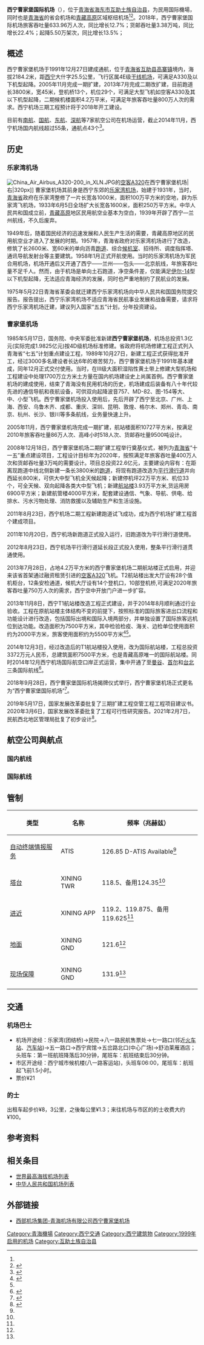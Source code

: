 {{Infobox Airport |
 airport_name = 西宁曹家堡国际机场<br />Xining Caojiabao International Airport |
 image = 西宁曹家堡机场航站楼外景.jpg| image-width=300|
 type = 民用 |
 opened = 1991年12月27日 |
 city = [[青海省|青海省]][[西宁市|西宁市]] |
 location = {{CHN}}青海省[[海东市|海东市]][[互助土族自治县|互助土族自治县]] |
 run by = 青海省民用机场有限责任公司 |
 distance_to_city = 25.5千米 |
 elevation-m = 2184<ref NAME=info>{{Cite web|url=https://docs.google.com/viewer?url=http://yinlei.org/x-plane10/doc/ZLXN.pdf&chrome=true|title=ZLXN|publisher=CAAC|4=|access-date=2021-05-16|archive-date=2019-06-11|archive-url=https://web.archive.org/web/20190611140142/https://docs.google.com/viewer?url=http%3A%2F%2Fyinlei.org%2Fx-plane10%2Fdoc%2FZLXN.pdf&chrome=true|dead-url=no}}</ref>|
 IATA = XNN |
 ICAO = ZLXN |
 coordinates={{coord|36|31|42|N|102|02|49|E|type:airport|display=it}}|
 r1-number = 11/29|
 r1-length-f = 12467.1916|
 r1-length-m = 3800|
 r1-surface = 瀝青|
}}
'''西宁曹家堡国际机场'''（{{airport codes|XNN|ZLXN}}），位于[[青海省|青海省]][[海东市|海东市]][[互助土族自治县|互助土族自治县]]，为民用国际機場，同时也是[[青海省|青海省]]的省会机场和[[青藏高原|青藏高原]]区域枢纽机场<ref NAME=info/><ref name=brief>{{Cite web |url=http://www.westaport.com/nr.asp?leaf_id=92 |title=西宁曹家堡机场 |access-date=2011-08-21 |archive-date=2011-10-03 |archive-url=https://web.archive.org/web/20111003001652/http://www.westaport.com/nr.asp?leaf_id=92 |dead-url=yes }}</ref>。2018年，西宁曹家堡国际机场旅客吞吐量633.96万人次，同比增长12.7%；货邮吞吐量3.38万吨，同比增长22.4%；起降5.50万架次，同比增长13.5%；

== 概述 ==
西宁曹家堡机场于1991年12月27日建成通航，位于[[青海省|青海省]][[互助县|互助县]][[高寨镇|高寨镇]]境内，海拔2184.2米，距[[西宁|西宁]]大什字25.5公里，飞行区属4E级[[干线机场|干线机场]]，可满足A330及以下机型起降。2005年11月完成一期扩建，2013年7月完成二期改扩建，目前跑道长3800米，宽45米，登机桥13个，机位29个，可满足大型飞机如空客A330及其以下机型起降，二期候机楼面积4.2万平米，可满足年旅客吞吐量800万人次的需求。西宁机场三期工程预计将于2018年开工建设。 

目前有[[南航|南航]]、[[国航|国航]]、[[东航|东航]]、[[深航|深航]]等7家航空公司在机场运营，截止2014年11月，西宁机场国内航线超过55条，通航点43个<ref name="xnn-bkk">{{Cite web |url=http://news.carnoc.com/list/300/300770.html |title=12月5日青海省将开通第一条国际正班直飞航线 |access-date=2014-12-04 |archive-date=2019-06-06 |archive-url=https://web.archive.org/web/20190606112828/http://news.carnoc.com/list/300/300770.html |dead-url=no }}</ref>。

== 历史 ==
=== 乐家湾机场 ===
[[File:China_Air_Airbus_A320-200_in_XLN.JPG|thumb]]的[[空客A320|空客A320]]在西宁曹家堡机场|右|320px]]
曹家堡机场其前身是西宁东郊的[[乐家湾机场|乐家湾机场]]，始建于1931年，当时，[[青海省|青海省]]政府在乐家湾整修了一片长宽各1000米，面积100万平方米的空地，辟为乐家湾飞机场，1933年6月5日全场扩大长宽各1600米，面积250万平方米。中华人民共和国成立前，[[青藏高原|青藏高原]]地区民用航空业基本为空白，1939年开辟了西宁—兰州航线，不久后废弃。

1949年后，随着国民经济的迅速发展和人民生产生活的需要，青藏高原地区的民用航空业才进入了发展的时期。1957年，青海省政府对乐家湾机场进行了改造，修筑了长2600米、宽60米的单向沥青[[跑道|跑道]]、综合[[候机室|候机室]]、招待所、调度指挥塔、通讯导航发射台等主要建筑。1958年1月正式开航使用。当时的乐家湾机场为军民合用机场，机场开通后又开通了西宁——兰州——包头——北京航线，年旅客吞吐量不足千人。然而，由于机场是单向土石跑道，净空条件差，仅能满足[[伊尔-14|伊尔-14]]型以下机型起降，无法适应青海经济的发展，同时也严重地制约了民航业的发展。

1975年5月22日青海省革委会就迁建西宁乐家湾机场向中华人民共和国国务院提交报告。报告提出，西宁乐家湾机场不适应青海省民航事业发展和战备需要，请求将西宁乐家湾机场迁建，建议列入国家“五五”计划，分年投资建设。

=== 曹家堡机场 ===
1985年5月17日，国务院、中央军委批准新建'''西宁曹家堡机场'''，机场总投资1.3亿元(实际完成1.9825亿元)按4D级机场标准修建。省政府将机场修建工程正式列入青海省“七五”计划重点建设工程，1989年10月27日，新建工程正式获得批准开工，经过3000多名建设者长达6年的艰苦努力，西宁曹家堡机场于1991年基本建成，同年12月正式交付使用。当时，在Ⅲ级大面积湿陷性黄土带上修建大型机场和工程建设中处理1700万立方米土方量在国内机场建设史上尚属首例。西宁曹家堡机场的建成使用，结束了青海没有民用机场的历史，机场建成后装备有八十年代较先进的通信导航和夜航设备，可供双向起降波音757、MD-82、图-154等大、中、小型飞机。西宁曹家堡机场投入使用后，先后开辟了西宁至北京、广州、上海、西安、乌鲁木齐、成都、重庆、深圳、昆明、敦煌、格尔木、郑州、青岛、南京、杭州、长沙、银川等多条航线，业务量快速上升。

2005年11月，西宁曹家堡机场完成一期扩建，航站楼面积10727平方米，按满足2010年旅客吞吐量86万人次、高峰小时518人次、货邮吞吐量9500吨设计。

2008年12月18日，西宁曹家堡机场二期扩建工程举行奠基仪式，被列为[[青海省|青海省]]“十一五”重点建设项目，工程设计目标年为2020年，按照满足年旅客吞吐量400万人次和货邮吞吐量3万吨的需要设计。项目总投资22.6亿元，主要建设内容有：在距离现跑道中线北侧新建一条长3800米的[[跑道|跑道]]，将现有跑道改造为[[平行滑行道|平行滑行道]]并向西延长800米，可供大中型飞机全天候起降；新建停机坪22万平方米、机位33个，可全天候、双向起降各类大中型飞机；新建[[航站楼|航站楼]]3.93万平方米,货运用房6900平方米；新建航管楼4000平方米，配套建设通信、气象、导航、供电、给排水、污水污物处理、消防救援以及辅助生产和生活设施。

2011年8月23日，西宁机场二期工程新建跑道试飞成功，成为西宁机场扩建工程首个建成项目。

2011年10月20日，西宁机场新跑道正式投入运行，旧跑道改为平行滑行道使用。

2012年8月23日，西宁机场平行滑行道延长段正式投入使用，整条平行滑行道贯通使用。

2013年7月28日，占地4.2万平方米的西宁曹家堡机场二期航站楼正式启用，并迎来该省首架通过融资租赁引进的[[空客A320|空客A320]]飞机。T2航站楼出发大厅设有28个值机柜台，12条安检通道，候机大厅设有14个登机口，10部登机桥,可满足2020年旅客吞吐量750万人次的需求，西宁空中开放门户进一步扩容。

2013年11月8日，西宁T1航站楼改造工程正式建设，并于2014年8月顺利通过行业验收。工程在原航站楼主体结构不变的前提下，按照标准的国际旅客进出口流程和功能设计进行改造，包括国际出境和国际入境两部分，并单独设置了国际旅客远机位到达功能。改造面积为7500平方米，其中检验检疫、海关、边检单位使用面积约为2000平方米，旅客使用面积约为5500平方米<ref>{{Cite web |url=http://news.carnoc.com/list/300/300921.html |title=西宁曼谷国际航班首航 “大美青海号”执飞 |access-date=2014-12-05 |archive-date=2020-09-18 |archive-url=https://web.archive.org/web/20200918180749/http://news.carnoc.com/list/300/300921.html |dead-url=no }}</ref><ref name="xnn-bkk" />。

2014年12月3日，经过改造后的T1航站楼投入使用，改为国际航站楼，工程总投资3372万元人民币，总建筑面积7500平方米，也是青藏高原唯一的国际航站楼。同时2014年12月西宁机场国际航空口岸正式运营，集中开通了至[[曼谷|曼谷]]、[[首尔|首尔]]和[[台北|台北]]三条国际航线<ref>{{Cite web |url=http://news.carnoc.com/list/300/300747.html |title=青藏高原惟一国际航站楼投入使用 |access-date=2014-12-03 |archive-date=2019-06-05 |archive-url=https://web.archive.org/web/20190605061910/http://news.carnoc.com/list/300/300747.html |dead-url=no }}</ref>。

2018年9月28日，西宁曹家堡国际机场揭牌仪式举行，西宁曹家堡机场正式更名为“西宁曹家堡国际机场”<ref>{{cite web |author=李泽中 王文婷 |title=西宁曹家堡机场正式升级为国际机场 |url=http://news.carnoc.com/list/463/463653.html |publisher=民航资源网 |date=2018-09-28 |access-date=2019-01-10 |archive-date=2020-08-08 |archive-url=https://web.archive.org/web/20200808083216/http://news.carnoc.com/list/463/463653.html |dead-url=no }}</ref>。

2019年5月17日，国家发展改革委批复了三期扩建工程空管工程工程项目建议书。2020年3月6日，国家发展改革委批复了工程可行性研究报告。2021年2月7日，民航西北地区管理局批复了初步设计<ref>{{Cite web|title=西宁曹家堡国际机场三期扩建工程空管工程初步设计及概算获得批复|url=https://www.chinanews.com/cj/2021/02-08/9407905.shtml|accessdate=2021-02-08|work=中新网}}</ref>。

== 航空公司與航点 ==
=== 国内航线 ===
{{Airport-dest-list
| {{flagicon|PRC}} [[中国国际航空|中国国际航空]]| [[北京首都国际机场|北京-首都]] 、[[成都双流国际机场|成都-双流]]、[[成都天府国际机场|成都-天府]]
| {{flagicon|PRC}} [[中国东方航空|中国东方航空]]| [[北京大兴国际机场|北京-大兴]]、[[成都天府国际机场|成都-天府]]、[[德令哈机场|德令哈]]、[[格尔木机场|格尔木]]、[[桂林两江国际机场|桂林]]、[[果洛玛沁机场|果洛]]、[[昆明长水国际机场|昆明]]、[[上海浦东国际机场|上海-浦东]]、[[太原武宿国际机场|太原]]、[[西安咸阳国际机场|西安]]、[[玉树巴塘机场|玉树]]、[[郑州新郑国际机场|郑州]]
| {{flagicon|PRC}} [[中国南方航空|中国南方航空]]| [[广州白云国际机场|广州]]、[[北京大兴国际机场|北京-大兴]]、[[重庆江北国际机场|重庆]]、[[贵阳龙洞堡国际机场|贵阳]]、[[杭州萧山国际机场|杭州]]、[[乌鲁木齐地窝堡国际机场|乌鲁木齐]]、[[长沙黄花国际机场|长沙]]、[[吉隆坡国际机场|吉隆坡]]（经停长沙）
| {{flagicon|PRC}} [[四川航空|四川航空]]| [[成都天府国际机场|成都-天府]]、[[重庆江北国际机场|重庆]]、[[拉萨贡嘎机场|拉萨]]、[[绵阳南郊机场|绵阳]]、[[西安咸阳国际机场|西安]]、[[三亚凤凰国际机场|三亚]]（经停[[泸州云龙机场|泸州]]）
| {{flagicon|PRC}} [[成都航空|成都航空]]| [[成都天府国际机场|成都-天府]]、[[哈尔滨太平国际机场|哈尔滨]]
| {{flagicon|PRC}} [[西藏航空|西藏航空]]| [[成都双流国际机场|成都-双流]]、[[拉萨贡嘎机场|拉萨]]、[[果洛瑪沁機場|果洛]]、[[格尔木机场|格尔木]]、[[西安咸阳国际机场|西安]]、[[南京祿口國際機場|南京]]
| {{flagicon|PRC}} [[重庆航空|重庆航空]]| [[重庆江北国际机场|重庆]]
| {{flagicon|PRC}} [[长龙航空|长龙航空]]| [[成都双流国际机场|成都-双流]]、[[杭州萧山国际机场|杭州]]、[[洛阳北郊机场|洛阳]]
| {{flagicon|PRC}} [[华夏航空|华夏航空]]| [[呼和浩特白塔国际机场|呼和浩特]]、[[兴义万峰林机场|兴义]]（經停[[重庆江北国际机场|重庆]]）
| {{flagicon|PRC}} [[吉祥航空|吉祥航空]]| [[上海浦东国际机场|上海-浦东]]、[[西安咸阳国际机场|西安]]
| {{flagicon|PRC}} [[深圳航空|深圳航空]]| [[深圳宝安国际机场|深圳]]、[[武汉天河国际机场|武汉]]、[[西安咸阳国际机场|西安]]
| {{flagicon|PRC}} [[奥凯航空|奥凯航空]]| [[乌鲁木齐地窝堡国际机场|乌鲁木齐]]、[[长沙黄花国际机场|长沙]]
| {{flagicon|PRC}} [[厦门航空|厦门航空]]| [[北京大兴国际机场|北京-大兴]]、[[武汉天河国际机场|武汉]]、[[西安咸阳国际机场|西安]]、[[郑州新郑国际机场|郑州]]
| {{flagicon|PRC}} [[海南航空|海南航空]]| [[西安咸阳国际机场|西安]]
| {{flagicon|PRC}} [[长安航空|长安航空]]| [[西安咸阳国际机场|西安]]
| {{flagicon|PRC}} [[山东航空|山东航空]]| [[西安咸阳国际机场|西安]]、[[银川河东国际机场|银川]]、[[郑州新郑国际机场|郑州]]
| {{Flagicon|CHN}} [[东海航空|东海航空]]| [[南通兴东国际机场|南通]]（经停[[郑州新郑国际机场|郑州]]）
}}

=== 国际航线 ===
{{Airport-dest-list
| {{flagicon|PRC}} [[中国东方航空|中国东方航空]]|[[素万那普国际机场|曼谷-素万那普]]
| {{flagicon|PRC}} [[四川航空|四川航空]]|[[金蘭國際機場|芽莊]]
}}

==管制==
{|class="wikitable" border="1"
!类型
!名称
!频率（兆赫兹）

|-
|[[自动终端情报服务|自动终端情报服务]]||ATIS||126.85 D-ATIS Available<ref NAME=info/>
|-
|[[塔台|塔台]]||XINING TWR||118.5、备用124.35<ref NAME=info/>
|-
|[[进近|进近]]||XINING APP||119.2、119.875、备用119.625<ref NAME=info/>
|-
|[[地面|地面]]||XINING GND||121.6<ref NAME=info/>
|-
|[[现场保障|现场保障]]||XINING GND||131.9<ref NAME=info/>
|}

==交通==
===机场巴士===
*机场开途经：乐家湾(团结桥)→民院→八一路民航售票处→七一路口(邻近[[西宁站|火车站]]、[[西宁汽车站|汽车站]])→五一路口→西宁宾馆→五岔路北口(中心广场)→舒泊莱雁酒店；头班车：第一班航班降落后30分钟，尾班车：航班结束后30分钟。
*市区开途经：西宁城市候机楼(八一路客运站)，头班车06:00，尾班车：航班起飞前1.5小时。 
*票价¥21

===的士===
出租车起步价¥8，3公里，之後每公里¥1.3；来往机场与市区的的士收费大约¥100。

==参考资料==

<references/>

==相关条目==
* [[世界最高海拔机场列表|世界最高海拔机场列表]]
* [[中华人民共和国机场列表|中华人民共和国机场列表]]

== 外部链接 ==
* [https://web.archive.org/web/20171110115240/http://www.qhaport.com/ 西部机场集团-青海机场有限公司西宁曹家堡机场]

{{中国民航枢纽}}
{{中华人民共和国机场}}
{{中华人民共和国国境口岸|航空}}

[[Category:青海機場|Category:青海機場]]
[[Category:西宁交通|Category:西宁交通]]
[[Category:西宁建筑物|Category:西宁建筑物]]
[[Category:1999年启用的机场|Category:1999年启用的机场]]
[[Category:互助土族自治县|Category:互助土族自治县]]